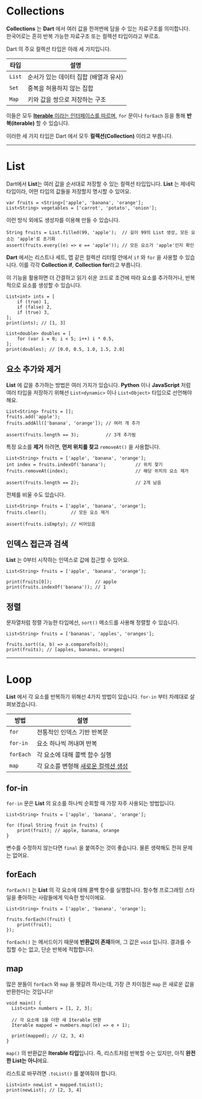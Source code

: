 # Collections

**Collections** 는 **Dart** 에서 <R>여러 값을 한꺼번에 담을 수 있는 자료구조</R>를 의미합니다. 한국어로는 흔히 반복 가능한 자료구조 또는 컬렉션 타입이라고 부르죠.

Dart 의 주요 컬렉션 타입은 아래 세 가지입니다.

| 타입 | 설명 |
|---|---|
| `List` | 순서가 있는 데이터 집합 (배열과 유사) |
| `Set` | 중복을 허용하지 않는 집합 |
| `Map` | 키와 값을 쌍으로 저장하는 구조 |

이들은 모두 <U>**Iterable** 이라는 인터페이스를 따르며</U>, `for` 문이나 `forEach` 등을 통해 **반복(iterable)** 할 수 있습니다.

이러한 세 가지 타입은 Dart 에서 모두 **컬렉션(Collection)** 이라고 부릅니다.

***

# List

Dart에서 **List**는 여러 값을 순서대로 저장할 수 있는 컬렉션 타입입니다. **List** 는 제네릭 타입이라, 어떤 타입의 값들을 저장할지 명시할 수 있어요.

```java:list-선언
var fruits = <String>['apple', 'banana', 'orange'];
List<String> vegetables = ['carrot', 'potato', 'onion'];
```

이런 방식 외에도 생성자를 이용해 만들 수 있습니다.

```java:list-생성자
String fruits = List.filled(99, 'apple');  // 길이 99의 List 생성, 모든 요소는 'apple'로 초기화
assert(fruits.every((e) => e == 'apple')); // 모든 요소가 'apple'인지 확인
```

**Dart** 에서는 리스트나 세트, 맵 같은 컬렉션 리터럴 안에서 `if` 와 `for` 을 사용할 수 있습니다. 이를 각각 **Collection if**, **Collection for**라고 부릅니다.

이 기능을 활용하면 더 간결하고 읽기 쉬운 코드로 조건에 따라 요소를 추가하거나, 반복적으로 요소를 생성할 수 있습니다.

```java:list-if
List<int> ints = [
    if (true) 1,
    if (false) 2,
    if (true) 3,
];
print(ints); // [1, 3]
```

```java:list-for
List<double> doubles = [
    for (var i = 0; i < 5; i++) i * 0.5,
];
print(doubles); // [0.0, 0.5, 1.0, 1.5, 2.0]
```

## 요소 추가와 제거

**List** 에 값을 추가하는 방법은 여러 가지가 있습니다. **Python** 이나 **JavaScript** 처럼 여러 타입을 저장하기 위해선 `List<dynamic>` 이나 `List<Object>` 타입으로 선언해야 해요.

```java:list-add
List<String> fruits = [];
fruits.add('apple');
fruits.addAll(['banana', 'orange']); // 여러 개 추가

assert(fruits.length == 3);          // 3개 추가됨
```

특정 요소를 **제거** 하려면, **먼저 위치를 찾고** `removeAt()` 을 사용합니다.

```java:list-remove
List<String> fruits = ['apple', 'banana', 'orange'];
int index = fruits.indexOf('banana');           // 위치 찾기
fruits.removeAt(index);                         // 해당 위치의 요소 제거

assert(fruits.length == 2);                     // 2개 남음
```

전체를 비울 수도 있습니다.

```java:list-clear
List<String> fruits = ['apple', 'banana', 'orange'];
fruits.clear();         // 모든 요소 제거

assert(fruits.isEmpty); // 비어있음
```

## 인덱스 접근과 검색

**List** 는 0부터 시작하는 인덱스로 값에 접근할 수 있어요.

```java:list-index
List<String> fruits = ['apple', 'banana', 'orange'];

print(fruits[0]);                // apple
print(fruits.indexOf('banana')); // 1
```

## 정렬

문자열처럼 정렬 가능한 타입에선, `sort()` 메소드를 사용해 정렬할 수 있습니다.

```java:list-sort
List<String> fruits = ['bananas', 'apples', 'oranges'];

fruits.sort((a, b) => a.compareTo(b));
print(fruits); // [apples, bananas, oranges]
```

***

# Loop

**List** 에서 각 요소를 반복하기 위해선 4가지 방법이 있습니다. `for-in` 부터 차례대로 살펴보겠습니다.

| 방법 | 설명 |
|---|---|
| `for` | 전통적인 인덱스 기반 반복문 |
| `for-in` | 요소 하나씩 꺼내며 반복 |
| `forEach` | 각 요소에 대해 콜백 함수 실행 |
| `map` | 각 요소를 변형해 <U>새로운 컬렉션 생성</U> |

## for-in

`for-in` 문은 **List** 의 요소를 하나씩 순회할 때 가장 자주 사용되는 방법입니다.

```java:list-for-in
List<String> fruits = ['apple', 'banana', 'orange'];

for (final String fruit in fruits) {
    print(fruit); // apple, banana, orange
}
```

변수를 수정하지 않는다면 `final` 을 붙여주는 것이 좋습니다. 물론 생략해도 전혀 문제는 없어요.

## forEach

`forEach()` 는 **List** 의 각 요소에 대해 <R>콜백 함수를 실행</R>합니다. 함수형 프로그래밍 스타일을 좋아하는 사람들에게 익숙한 방식이에요.

```java:list-forEach
List<String> fruits = ['apple', 'banana', 'orange'];

fruits.forEach((fruit) {
    print(fruit);
});
```

`forEach()` 는 메서드이기 때문에 **반환값이 존재**하며, 그 값은 `void` 입니다. 결과를 수집할 수는 없고, 단순 반복에 적합합니다.

## map

많은 분들이 `forEach` 와 `map` 을 헷갈려 하시는데, 가장 큰 차이점은 `map` 은 <R>새로운 값을 반환</R>한다는 것입니다!

```dart:list-map
void main() {
  List<int> numbers = [1, 2, 3];

  // 각 요소에 1을 더한 새 Iterable 반환
  Iterable mapped = numbers.map((e) => e + 1);

  print(mapped); // (2, 3, 4)
}
```

`map()` 의 반환값은 **Iterable 타입**입니다. 즉, 리스트처럼 반복할 수는 있지만, 아직 **완전한 List는 아니**에요.

리스트로 바꾸려면 `.toList()` 를 붙여줘야 합니다.

```dart:list-map-toList
List<int> newList = mapped.toList();
print(newList); // [2, 3, 4]
```